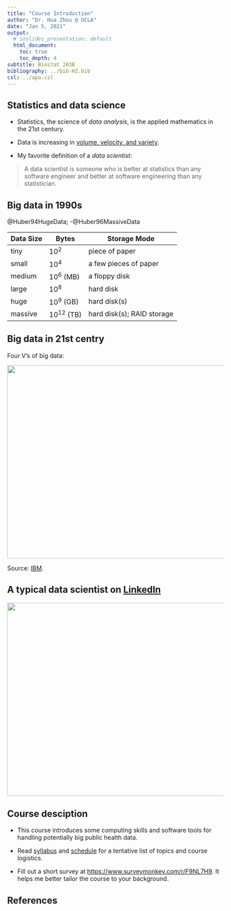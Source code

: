 ```yaml
---
title: "Course Introduction"
author: "Dr. Hua Zhou @ UCLA"
date: "Jan 5, 2021"
output:
  # ioslides_presentation: default
  html_document:
    toc: true
    toc_depth: 4  
subtitle: Biostat 203B
bibliography: ../bib-HZ.bib
csl: ../apa.csl
---
```

<!-- I could not get R Markdown's citations to work as the works cited at the
  end would not continue onto multiple slides.  If you know how to fix that, 
  please let me know. -->

## Statistics and data science

- Statistics, the science of _data analysis_, is the applied mathematics in the 21st century.

- Data is increasing in [volume, velocity, and variety](http://www.forbes.com/sites/oreillymedia/2012/01/19/volume-velocity-variety-what-you-need-to-know-about-big-data/).

- My favorite definition of a _data scientist_:

> A data scientist is someone who is better at statistics than any software engineer and better at software engineering than any statistician.

## Big data in 1990s

@Huber94HugeData; -@Huber96MassiveData

| Data Size | Bytes          | Storage Mode               |
|-----------|----------------|----------------------------|
| tiny      | $10^2$         | piece of paper             |
| small     | $10^4$         | a few pieces of paper      |
| medium    | $10^6$ (MB)    | a floppy disk              |
| large     | $10^8$         | hard disk                  |
| huge      | $10^9$ (GB)    | hard disk(s)               |
| massive   | $10^{12}$ (TB) | hard disk(s); RAID storage |

## Big data in 21st centry

Four V's of big data:
<p align="center">
  <img src="./4-Vs-of-big-data.jpg" height="450" width="700">
</p>
Source: [IBM](http://www.ibmbigdatahub.com/infographic/four-vs-big-data).

## A typical data scientist on [LinkedIn](http://linkedin.com)

<p align="center">
  <img src="./genetech.png" height="450" width="700">
</p>

## Course desciption

- This course introduces some computing skills and software tools for handling potentially big public health data.

- Read [syllabus](https://ucla-biostat203b-2021winter.github.io/syllabus/syllabus.html) and [schedule](https://ucla-biostat203b-2021winter.github.io/schedule/schedule.html) for a tentative list of topics and course logistics.

- Fill out a short survey at <https://www.surveymonkey.com/r/F9NL7H9>. It helps me better tailor the course to your background.

## References

